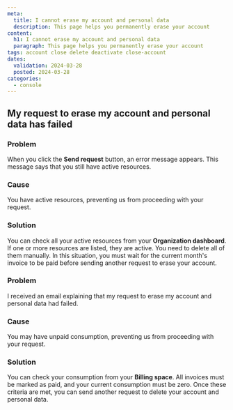 ```yaml
---
meta:
  title: I cannot erase my account and personal data
  description: This page helps you permanently erase your account
content:
  h1: I cannot erase my account and personal data
  paragraph: This page helps you permanently erase your account
tags: account close delete deactivate close-account
dates:
  validation: 2024-03-28
  posted: 2024-03-28
categories:
  - console
---
```


## My request to erase my account and personal data has failed

### Problem
When you click the **Send request** button, an error message appears. This message says that you still have active resources.

### Cause
You have active resources, preventing us from proceeding with your request. 

### Solution 
You can check all your active resources from your **Organization dashboard**. If one or more resources are listed, they are active. You need to delete all of them manually. In this situation, you must wait for the current month's invoice to be paid before sending another request to erase your account. 


### Problem
I received an email explaining that my request to erase my account and personal data had failed. 

### Cause
You may have unpaid consumption, preventing us from proceeding with your request. 

### Solution 
You can check your consumption from your **Billing space**. All invoices must be marked as paid, and your current consumption must be zero. Once these criteria are met, you can send another request to delete your account and personal data. 

<HelpBanner
  url="https://console.scaleway.com/support/tickets"
  title = 'Still need help?'
/>